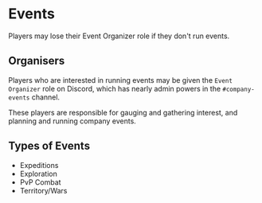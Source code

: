 
# Events

<Callout emoji="🚩">Players may lose their Event Organizer role if they don't run events.</Callout>

## Organisers

Players who are interested in running events may be given the `Event Organizer` role on Discord, which has nearly admin powers in the `#company-events` channel.

These players are responsible for gauging and gathering interest, and planning and running company events.

## Types of Events

- Expeditions
- Exploration
- PvP Combat
- Territory/Wars
